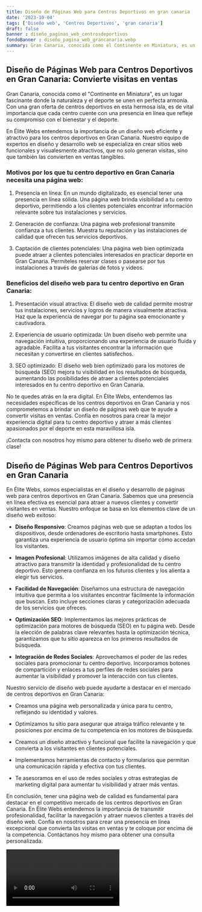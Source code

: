 ```yaml
---
title: Diseño de Páginas Web para Centros Deportivos en gran canaria
date: '2023-10-04'
tags: ['Diseño web', 'Centros Deportivos', 'gran canaria']
draft: false
banner : diseño_paginas_web_centrosdeportivos
fondoBanner : diseño_pagina_web_grancanaria.webp
summary: Gran Canaria, conocida como el Continente en Miniatura, es un lugar fascinante donde la naturaleza y el deporte se unen en perfecta armonía. Con una gran oferta de centros deportivos en esta hermosa isla, es de vital importancia que cada centro cuente con una presencia en línea que refleje su compromiso con el bienestar y el deporte.
---
```


## Diseño de Páginas Web para Centros Deportivos en Gran Canaria: Convierte visitas en ventas

Gran Canaria, conocida como el "Continente en Miniatura", es un lugar fascinante donde la naturaleza y el deporte se unen en perfecta armonía. Con una gran oferta de centros deportivos en esta hermosa isla, es de vital importancia que cada centro cuente con una presencia en línea que refleje su compromiso con el bienestar y el deporte.

En Élite Webs entendemos la importancia de un diseño web eficiente y atractivo para los centros deportivos en Gran Canaria. Nuestro equipo de expertos en diseño y desarrollo web se especializa en crear sitios web funcionales y visualesmente atractivos, que no solo generan visitas, sino que también las convierten en ventas tangibles.

### Motivos por los que tu centro deportivo en Gran Canaria necesita una página web:

1. Presencia en línea: En un mundo digitalizado, es esencial tener una presencia en línea sólida. Una página web brinda visibilidad a tu centro deportivo, permitiendo a los clientes potenciales encontrar información relevante sobre tus instalaciones y servicios.

2. Generación de confianza: Una página web profesional transmite confianza a tus clientes. Muestra tu reputación y las instalaciones de calidad que ofrecen tus servicios deportivos.

3. Captación de clientes potenciales: Una página web bien optimizada puede atraer a clientes potenciales interesados en practicar deporte en Gran Canaria. Permíteles reservar clases o pasearse por tus instalaciones a través de galerías de fotos y videos.

### Beneficios del diseño web para tu centro deportivo en Gran Canaria:

1. Presentación visual atractiva: El diseño web de calidad permite mostrar tus instalaciones, servicios y logros de manera visualmente atractiva. Haz que la experiencia de navegar por tu página sea emocionante y cautivadora.

2. Experiencia de usuario optimizada: Un buen diseño web permite una navegación intuitiva, proporcionando una experiencia de usuario fluida y agradable. Facilita a tus visitantes encontrar la información que necesitan y convertirse en clientes satisfechos.

3. SEO optimizado: El diseño web bien optimizado para los motores de búsqueda (SEO) mejora tu visibilidad en los resultados de búsqueda, aumentando las posibilidades de atraer a clientes potenciales interesados en tu centro deportivo en Gran Canaria.

No te quedes atrás en la era digital. En Élite Webs, entendemos las necesidades específicas de los centros deportivos en Gran Canaria y nos comprometemos a brindar un diseño de páginas web que te ayude a convertir visitas en ventas. Confía en nosotros para crear la mejor experiencia digital para tu centro deportivo y atraer a más clientes apasionados por el deporte en esta maravillosa isla.

¡Contacta con nosotros hoy mismo para obtener tu diseño web de primera clase!

<GifSeo />

<Cta />

## Diseño de Páginas Web para Centros Deportivos en Gran Canaria

En Élite Webs, somos especialistas en el diseño y desarrollo de páginas web para centros deportivos en Gran Canaria. Sabemos que una presencia en línea efectiva es esencial para atraer a nuevos clientes y convertir visitantes en ventas. Nuestro enfoque se basa en los elementos clave de un diseño web exitoso:

- **Diseño Responsivo**: Creamos páginas web que se adaptan a todos los dispositivos, desde ordenadores de escritorio hasta smartphones. Esto garantiza una experiencia de usuario óptima sin importar cómo accedan los visitantes.

- **Imagen Profesional**: Utilizamos imágenes de alta calidad y diseño atractivo para transmitir la identidad y profesionalidad de tu centro deportivo. Esto genera confianza en los futuros clientes y los alienta a elegir tus servicios.

- **Facilidad de Navegación**: Diseñamos una estructura de navegación intuitiva que permita a los visitantes encontrar fácilmente la información que buscan. Esto incluye secciones claras y categorización adecuada de los servicios que ofreces.

- **Optimización SEO**: Implementamos las mejores prácticas de optimización para motores de búsqueda (SEO) en tu página web. Desde la elección de palabras clave relevantes hasta la optimización técnica, garantizamos que tu sitio aparezca en los primeros resultados de búsqueda.

- **Integración de Redes Sociales**: Aprovechamos el poder de las redes sociales para promocionar tu centro deportivo. Incorporamos botones de compartición y enlaces a tus perfiles de redes sociales para aumentar la visibilidad y promover la interacción con tus clientes.

Nuestro servicio de diseño web puede ayudarte a destacar en el mercado de centros deportivos en Gran Canaria:

- Creamos una página web personalizada y única para tu centro, reflejando su identidad y valores.

- Optimizamos tu sitio para asegurar que atraiga tráfico relevante y te posiciones por encima de tu competencia en los motores de búsqueda.

- Creamos un diseño atractivo y funcional que facilite la navegación y que convierta a los visitantes en clientes potenciales.

- Implementamos herramientas de contacto y formularios que permitan una comunicación rápida y efectiva con tus clientes.

- Te asesoramos en el uso de redes sociales y otras estrategias de marketing digital para aumentar tu visibilidad y atraer más ventas.

En conclusión, tener una página web de calidad es fundamental para destacar en el competitivo mercado de los centros deportivos en Gran Canaria. En Élite Webs entendemos la importancia de transmitir profesionalidad, facilitar la navegación y atraer nuevos clientes a través del diseño web. Confía en nosotros para crear una presencia en línea excepcional que convierta las visitas en ventas y te coloque por encima de la competencia. Contáctanos hoy mismo para obtener una consulta personalizada.

<Video />

<CtaBot job='Centros Deportivos' city='gran canaria'/>

<Gmaps query='gran canaria+españa+maps' />